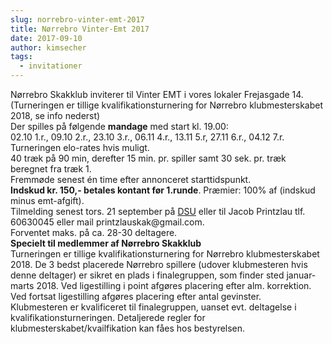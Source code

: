 ```yaml
---
slug: norrebro-vinter-emt-2017
title: Nørrebro Vinter-Emt 2017
date: 2017-09-10
author: kimsecher
tags:
  - invitationer
---
```

<div>Nørrebro Skakklub inviterer til Vinter EMT i vores lokaler Frejasgade 14.</div>
<div>(Turneringen er tillige kvalifikationsturnering for Nørrebro klubmesterskabet 2018, se info nederst)</div>
<div>Der spilles på følgende <strong>mandage</strong> med start kl. 19.00:</div>
<div>02.10 1.r., 09.10 2.r., 23.10 3.r., 06.11 4.r., 13.11 5.r, 27.11 6.r., 04.12 7.r.</div>
<div></div>
<div>Turneringen elo-rates hvis muligt.</div>
<div>40 træk på 90 min, derefter 15 min. pr. spiller samt 30 sek. pr. træk beregnet fra træk 1.</div>
<div></div>
<div>Fremmøde senest én time efter annonceret starttidspunkt.</div>
<div><strong>Indskud kr. 150,- betales kontant før 1.runde</strong>. Præmier: 100% af (indskud minus emt-afgift).</div>
<div></div>
<div>Tilmelding senest tors. 21 september på <a href="http://turnering.skak.dk/TournamentActive/Details?tourId=24585">DSU</a> eller til Jacob Printzlau tlf. 60630045 eller mail printzlauskak@gmail.com.</div>
<div>Forventet maks. på ca. 28-30 deltagere.</div>
<div></div>
<div><strong>Specielt til medlemmer af Nørrebro Skakklub</strong></div>
<div>Turneringen er tillige kvalifikationsturnering for Nørrebro klubmesterskabet 2018.
De 3 bedst placerede Nørrebro spillere (udover klubmesteren hvis denne deltager) er sikret en plads i finalegruppen, som finder sted januar-marts 2018.
Ved ligestilling i point afgøres placering efter alm. korrektion. Ved fortsat ligestilling afgøres placering efter antal gevinster.</div>
<div>Klubmesteren er kvalificeret til finalegruppen, uanset evt. deltagelse i kvalifikationsturneringen.
Detaljerede regler for klubmesterskabet/kvailfikation kan fåes hos bestyrelsen.</div>
